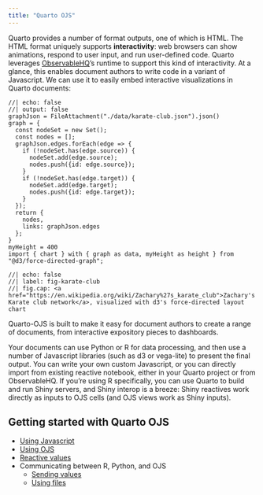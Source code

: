 ```yaml
---
title: "Quarto OJS"
---
```


Quarto provides a number of format outputs, one of which is HTML. The
HTML format uniquely supports **interactivity**: web browsers can show
animations, respond to user input, and run user-defined code.
Quarto leverages [ObservableHQ](https://observablehq.com)'s runtime 
to support this kind of interactivity.
At a glance, this enables document authors to write code in a variant
of Javascript. We can use it to easily embed interactive visualizations in
Quarto documents:

```ojs
//| echo: false
//| output: false
graphJson = FileAttachment("./data/karate-club.json").json()
graph = {
  const nodeSet = new Set();
  const nodes = [];
  graphJson.edges.forEach(edge => {
    if (!nodeSet.has(edge.source)) {
      nodeSet.add(edge.source);
      nodes.push({id: edge.source});
    }
    if (!nodeSet.has(edge.target)) {
      nodeSet.add(edge.target);
      nodes.push({id: edge.target});
    }
  });
  return {
    nodes,
    links: graphJson.edges
  };
}
myHeight = 400
import { chart } with { graph as data, myHeight as height } from "@d3/force-directed-graph";
```

```ojs
//| echo: false
//| label: fig-karate-club
//| fig.cap: <a href="https://en.wikipedia.org/wiki/Zachary%27s_karate_club">Zachary's Karate club network</a>, visualized with d3's force-directed layout
chart
```
Quarto-OJS is built to make it easy for document authors to create a
range of documents, from interactive expository pieces to dashboards.

Your documents can use Python or R for data processing, and then use a
number of Javascript libraries (such as d3 or vega-lite) to present
the final output. You can write your own custom Javascript, or you can
directly import from existing reactive notebook, either in your Quarto
project or from ObservableHQ. If you're using R specifically, you can
use Quarto to build and run Shiny servers, and Shiny interop is a
breeze: Shiny reactives work directly as inputs to OJS cells (and OJS
views work as Shiny inputs).

## Getting started with Quarto OJS

* [Using Javascript](features/javascript.qmd)
* [Using OJS](features/not-javascript.qmd)
* [Reactive values](features/reactive-values.qmd)
* Communicating between R, Python, and OJS
  * [Sending values](features/sending-values-to-ojs.qmd)
  * [Using files](features/file-attachments.qmd)


